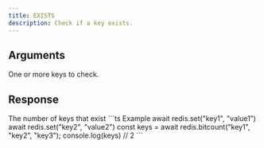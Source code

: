 ```yaml
---
title: EXISTS
description: Check if a key exists.
---
```



## Arguments

<ParamField body="keys" type="...string[]" required>
  One or more keys to check.
</ParamField>

## Response

<ResponseField type="integer" required>
  The number of keys that exist
</ResponseField>

<RequestExample>
```ts Example
await redis.set("key1", "value1")
await redis.set("key2", "value2")
const keys = await redis.bitcount("key1", "key2", "key3");
console.log(keys) // 2
```
</RequestExample>
